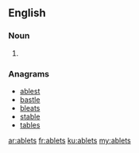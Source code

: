 ==English==

===Noun===
{{head|en}}

# {{plural of|ablet}}

===Anagrams===
* [[ablest#English|ablest]]
* [[bastle#English|bastle]]
* [[bleats#English|bleats]]
* [[stable#English|stable]]
* [[tables#English|tables]]

[[ar:ablets]]
[[fr:ablets]]
[[ku:ablets]]
[[my:ablets]]